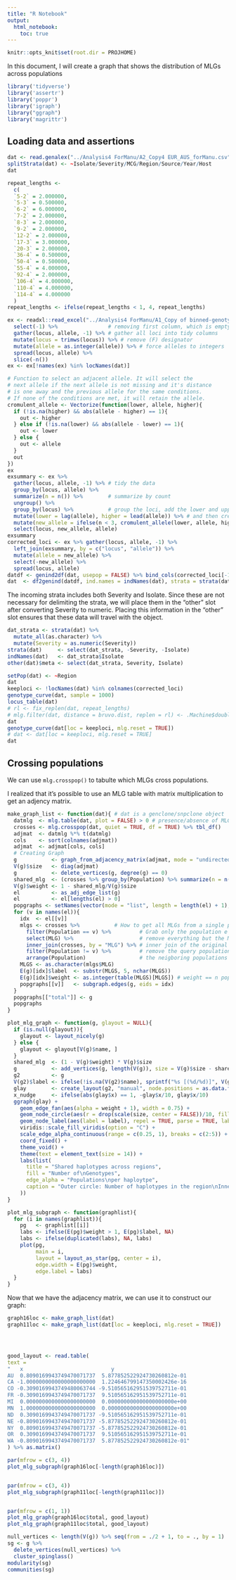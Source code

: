 ```yaml
---
title: "R Notebook"
output: 
  html_notebook:
    toc: true
---
```


```r
knitr::opts_knit$set(root.dir = PROJHOME)
```

In this document, I will create a graph that shows the distribution of MLGs
across populations

```r
library('tidyverse')
library('assertr')
library('poppr')
library('igraph')
library("ggraph")
library('magrittr')
```

## Loading data and assertions


```r
dat <- read.genalex("../Analysis4 ForManu/A2_Copy4 EUR_AUS_forManu.csv", ploidy = 1)
splitStrata(dat) <- ~Isolate/Severity/MCG/Region/Source/Year/Host
dat

repeat_lengths <-
  c(
  `5-2` = 2.000000,
  `5-3` = 0.500000,
  `6-2` = 6.000000,
  `7-2` = 2.000000,
  `8-3` = 2.000000,
  `9-2` = 2.000000,
  `12-2` = 2.000000,
  `17-3` = 3.000000,
  `20-3` = 2.000000,
  `36-4` = 0.500000,
  `50-4` = 0.500000,
  `55-4` = 4.000000,
  `92-4` = 2.000000,
  `106-4` = 4.000000,
  `110-4` = 4.000000,
  `114-4` = 4.000000
  )
repeat_lengths <- ifelse(repeat_lengths < 1, 4, repeat_lengths)
```


```r
ex <- readxl::read_excel("../Analysis4 ForManu/A1_Copy of binned-genotypes_SE.xlsx", sheet = "GenAlex", skip = 1) %>%
  select(-1) %>%                # removing first column, which is empty
  gather(locus, allele, -1) %>% # gather all loci into tidy columns
  mutate(locus = trimws(locus)) %>% # remove (F) designator
  mutate(allele = as.integer(allele)) %>% # force alleles to integers
  spread(locus, allele) %>%
  slice(-n())
ex <- ex[!names(ex) %in% locNames(dat)]

# Function to select an adjacent allele. It will select the
# next allele if the next allele is not missing and it's distance
# is one away and the previous allele for the same conditions.
# If none of the conditions are met, it will retain the allele.
cromulent_allele <- Vectorize(function(lower, allele, higher){
  if (!is.na(higher) && abs(allele - higher) == 1){
    out <- higher
  } else if (!is.na(lower) && abs(allele - lower) == 1){
    out <- lower
  } else {
    out <- allele
  }
  out
})
ex
exsummary <- ex %>% 
  gather(locus, allele, -1) %>% # tidy the data
  group_by(locus, allele) %>%   
  summarize(n = n()) %>%        # summarize by count 
  ungroup() %>%
  group_by(locus) %>%           # group the loci, add the lower and upper alleles,
  mutate(lower = lag(allele), higher = lead(allele)) %>% # and then create new_alleles
  mutate(new_allele = ifelse(n < 3, cromulent_allele(lower, allele, higher), allele)) %>%
  select(locus, new_allele, allele)
exsummary
corrected_loci <- ex %>% gather(locus, allele, -1) %>%
  left_join(exsummary, by = c("locus", "allele")) %>%
  mutate(allele = new_allele) %>%
  select(-new_allele) %>%
  spread(locus, allele)
datdf <- genind2df(dat, usepop = FALSE) %>% bind_cols(corrected_loci[-1])
dat  <- df2genind(datdf, ind.names = indNames(dat), strata = strata(dat), ploidy = 1) %>% as.genclone()
```

The incoming strata includes both Severity and Isolate. Since these are not
necessary for delimiting the strata, we will place them in the "other" slot
after converting Severity to numeric. Placing this information in the "other"
slot ensures that these data will travel with the object.

```r
dat_strata <- strata(dat) %>%
  mutate_all(as.character) %>%
  mutate(Severity = as.numeric(Severity))
strata(dat)     <- select(dat_strata, -Severity, -Isolate)
indNames(dat)   <- dat_strata$Isolate
other(dat)$meta <- select(dat_strata, Severity, Isolate)
```

```r
setPop(dat) <- ~Region
dat
keeploci <- !locNames(dat) %in% colnames(corrected_loci)
genotype_curve(dat, sample = 1000)
locus_table(dat)
# rl <- fix_replen(dat, repeat_lengths)
# mlg.filter(dat, distance = bruvo.dist, replen = rl) <- .Machine$double.eps
dat
genotype_curve(dat[loc = keeploci, mlg.reset = TRUE])
# dat <- dat[loc = keeploci, mlg.reset = TRUE]
dat
```

## Crossing populations


We can use `mlg.crosspop()` to tabulte which MLGs cross populations.

I realized that it's possible to use an MLG table with matrix multiplication to
get an adjency matrix.

```r
make_graph_list <- function(dat){ # dat is a genclone/snpclone object
  datmlg  <- mlg.table(dat, plot = FALSE) > 0 # presence/absence of MLG
  crosses <- mlg.crosspop(dat, quiet = TRUE, df = TRUE) %>% tbl_df()
  adjmat  <- datmlg %*% t(datmlg) 
  cols    <- sort(colnames(adjmat))
  adjmat  <- adjmat[cols, cols]
  # Creating Graph
  g           <- graph_from_adjacency_matrix(adjmat, mode = "undirected", diag = FALSE)
  V(g)$size   <- diag(adjmat)
  g           <- delete_vertices(g, degree(g) == 0)
  shared_mlg  <- (crosses %>% group_by(Population) %>% summarize(n = n()))$n
  V(g)$weight <- 1 - shared_mlg/V(g)$size
  el          <- as_adj_edge_list(g)
  el          <- el[lengths(el) > 0]
  popgraphs <- setNames(vector(mode = "list", length = length(el) + 1), c(names(el), "total"))
  for (v in names(el)){
    idx  <- el[[v]]
    mlgs <- crosses %>%           # How to get all MLGs from a single population:
      filter(Population == v) %>%         # Grab only the population e and then
      select(MLG) %>%                     # remove everything but the MLGs to do an
      inner_join(crosses, by = "MLG") %>% # inner join of the original list and then
      filter(Population != v) %>%         # remove the query population to give
      arrange(Population)                 # the neigboring populations in order.
    MLGS <- as.character(mlgs$MLG)
    E(g)[idx]$label  <- substr(MLGS, 5, nchar(MLGS))
    E(g)[idx]$weight <- as.integer(table(MLGS)[MLGS]) # weight == n populations visited
    popgraphs[[v]]   <- subgraph.edges(g, eids = idx)
  }
  popgraphs[["total"]] <- g
  popgraphs
}

plot_mlg_graph <- function(g, glayout = NULL){
  if (is.null(glayout)){
    glayout <- layout_nicely(g)
  } else {
    glayout <- glayout[V(g)$name, ]
  }
  shared_mlg  <- (1 - V(g)$weight) * V(g)$size
  g           <- add_vertices(g, length(V(g)), size = V(g)$size - shared_mlg, color = "grey90")
  g2          <- g
  V(g2)$label <- ifelse(!is.na(V(g2)$name), sprintf("%s [(%d/%d)]", V(g2)$name, shared_mlg, V(g2)$size), NA)
  glay        <- create_layout(g2, "manual", node.positions = as.data.frame(rbind(glayout, glayout)))
  x_nudge     <- ifelse(abs(glay$x) == 1, -glay$x/10, glay$x/10)
  ggraph(glay) +
    geom_edge_fan(aes(alpha = weight + 1), width = 0.75) +
    geom_node_circle(aes(r = drop(scale(size, center = FALSE))/10, fill = size)) +
    geom_node_label(aes(label = label), repel = TRUE, parse = TRUE, label.size = 0.75, nudge_x = x_nudge) +
    viridis::scale_fill_viridis(option = "C") +
    scale_edge_alpha_continuous(range = c(0.25, 1), breaks = c(2:5)) +
    coord_fixed() +
    theme_void() +
    theme(text = element_text(size = 14)) +
    labs(list(
      title = "Shared haplotypes across regions",
      fill = "Number of\nGenotypes",
      edge_alpha = "Populations\nper haploytpe",
      caption = "Outer circle: Number of haplotypes in the region\nInner Circle: Number of private haplotypes in the region"
    ))
}

plot_mlg_subgraph <- function(graphlist){
  for (i in names(graphlist)){
    pg   <- graphlist[[i]]
    labs <- ifelse(E(pg)$weight > 1, E(pg)$label, NA)
    labs <- ifelse(duplicated(labs), NA, labs)
    plot(pg, 
         main = i, 
         layout = layout_as_star(pg, center = i), 
         edge.width = E(pg)$weight,
         edge.label = labs)
  }
}

```


Now that we have the adjacency matrix, we can use it to construct our graph:

```r
graph16loc <- make_graph_list(dat)
graph11loc <- make_graph_list(dat[loc = keeploci, mlg.reset = TRUE])




good_layout <- read.table(
text = 
"   x                            y
AU  0.8090169943749470071737  5.877852522924730260812e-01
CA -1.0000000000000000000000  1.224646799147350002426e-16
CO -0.3090169943749480063744 -9.510565162951539752711e-01
FR -0.3090169943749470071737  9.510565162951539752711e-01
MI  0.0000000000000000000000  0.000000000000000000000e+00
MN  1.0000000000000000000000  0.000000000000000000000e+00
ND  0.3090169943749470071737 -9.510565162951539752711e-01
NE -0.8090169943749470071737 -5.877852522924730260812e-01
NY  0.8090169943749470071737 -5.877852522924730260812e-01
OR  0.3090169943749470071737  9.510565162951539752711e-01
WA -0.8090169943749470071737  5.877852522924730260812e-01"
) %>% as.matrix()

par(mfrow = c(3, 4))
plot_mlg_subgraph(graph16loc[-length(graph16loc)])


par(mfrow = c(3, 4))
plot_mlg_subgraph(graph11loc[-length(graph11loc)])


par(mfrow = c(1, 1))
plot_mlg_graph(graph16loc$total, good_layout)
plot_mlg_graph(graph11loc$total, good_layout)
```

```r
null_vertices <- length(V(g)) %>% seq(from = ./2 + 1, to = ., by = 1)
sg <- g %>% 
  delete_vertices(null_vertices) %>%
  cluster_spinglass()
modularity(sg)
communities(sg)
```

